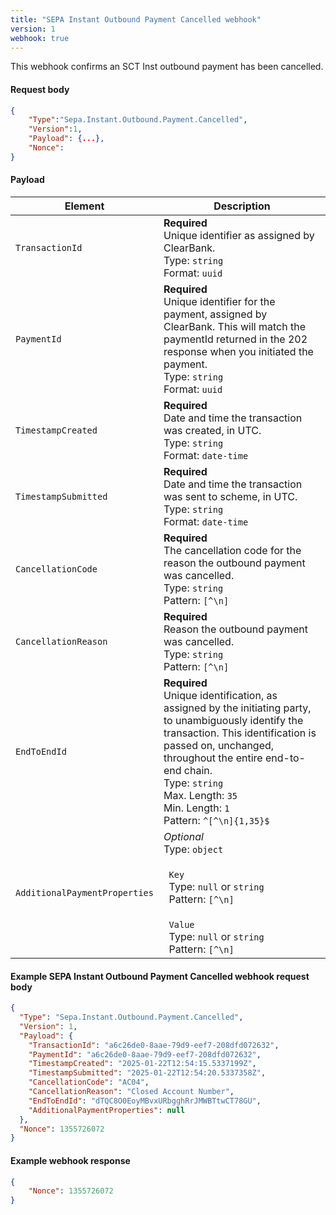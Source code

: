 ```yaml
---
title: "SEPA Instant Outbound Payment Cancelled webhook"
version: 1
webhook: true
---
```



This webhook confirms an SCT Inst outbound payment has been cancelled.

#### Request body

```json
{
    "Type":"Sepa.Instant.Outbound.Payment.Cancelled",
    "Version":1,
    "Payload": {...},
    "Nonce":
}
```

#### Payload

| Element                       | Description                                                                                                                                                                                                                                                                                               |
| ----------------------------- | --------------------------------------------------------------------------------------------------------------------------------------------------------------------------------------------------------------------------------------------------------------------------------------------------------- |
| `TransactionId`               | **Required**<br />Unique identifier as assigned by ClearBank.<br/>Type: `string`<br/>Format: `uuid`                                                                                                                                                                                                       |
| `PaymentId`                   | **Required**<br />Unique identifier for the payment, assigned by ClearBank. This will match the paymentId returned in the 202 response when you initiated the payment.<br/>Type: `string` <br/>Format: `uuid`                                                                                                  |
| `TimestampCreated`            | **Required**<br />Date and time the transaction was created, in UTC.<br /> Type: `string`<br/>Format: `date-time`                                                                                                                                                                                             |
| `TimestampSubmitted`          | **Required**<br />Date and time the transaction was sent to scheme, in UTC.<br /> Type: `string`<br/>Format: `date-time`                                                                                                                                                                                      |
| `CancellationCode`            | **Required**<br />The cancellation code for the reason the outbound payment was cancelled. <br/>Type: `string`<br/>Pattern: `[^\n]`                                                                                                                                               |
| `CancellationReason`          | **Required**<br />Reason the outbound payment was cancelled.<br/>Type: `string`<br/>Pattern: `[^\n]`                                                                                                                                                                                                          |
| `EndToEndId`                  | **Required**<br />Unique identification, as assigned by the initiating party, to unambiguously identify the transaction. This identification is passed on, unchanged, throughout the entire end-to-end chain.<br/>Type: `string`<br/>Max. Length: `35`<br/>Min. Length: `1` <br/>Pattern: `^[^\n]{1,35}$` |
| `AdditionalPaymentProperties` | *Optional*<br />Type: `object`<br/><br/>&nbsp;&nbsp;`Key`<br/>&nbsp;&nbsp;Type: `null` or `string`<br/>&nbsp;&nbsp;Pattern: `[^\n]`<br/><br/>&nbsp;&nbsp;`Value`<br/>&nbsp;&nbsp;Type: `null` or `string`<br/>&nbsp;&nbsp;Pattern: `[^\n]`                                                                |


#### Example SEPA Instant Outbound Payment Cancelled webhook request body

```json
{
  "Type": "Sepa.Instant.Outbound.Payment.Cancelled",
  "Version": 1,
  "Payload": {
    "TransactionId": "a6c26de0-8aae-79d9-eef7-208dfd072632",
    "PaymentId": "a6c26de0-8aae-79d9-eef7-208dfd072632",
    "TimestampCreated": "2025-01-22T12:54:15.5337199Z",
    "TimestampSubmitted": "2025-01-22T12:54:20.5337358Z",
    "CancellationCode": "AC04",
    "CancellationReason": "Closed Account Number",
    "EndToEndId": "dTQC8O0EoyMBvxURbgghRrJMWBTtwCT78GU",
    "AdditionalPaymentProperties": null
  },
  "Nonce": 1355726072
}
```

#### Example webhook response

```json
{
    "Nonce": 1355726072
}
```